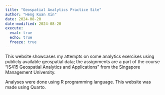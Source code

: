 ```yaml
---
title: "Geospatial Analytics Practice Site"
author: "Heng Kuan Xin"
date: 2024-08-20
date-modified: 2024-08-20
execute: 
  eval: true
  echo: true
  freeze: true
---
```


This website showcases my attempts on some analytics exercises using publicly available geospatial data; the assignments are a part of the course "IS415 Geospatial Analytics and Applications" from the Singapore Management University.

Analyses were done using R programming language. This website was made using Quarto.
